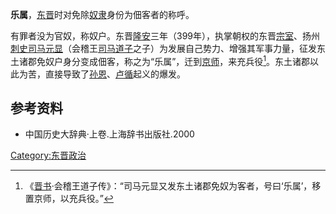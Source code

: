 '''乐属'''，[[东晋|东晋]]时对免除[[奴隶|奴隶]]身份为佃客者的称呼。

有罪者没为官奴，称奴户。东晋[[隆安|隆安]]三年（399年），执掌朝权的东晋[[宗室|宗室]]、扬州[[刺史|刺史]][[司马元显|司马元显]]（会稽王[[司马道子|司马道子]]之子）为发展自己势力、增强其军事力量，征发东土诸郡免奴户身分变成佃客，称之为“乐属”，迁到[[京师|京师]]，来充兵役<ref>《[[晋书|晋书]]·会稽王道子传》：“司马元显又发东土诸郡免奴为客者，号曰‘乐属’，移置京师，以充兵役。”</ref>。东土诸郡以此为苦，直接导致了[[孙恩|孙恩]]、[[卢循|卢循]]起义的爆发。

== 参考资料 ==
{{reflist}}
*中国历史大辞典·上卷.上海辞书出版社.2000

[[Category:东晋政治|Category:东晋政治]]